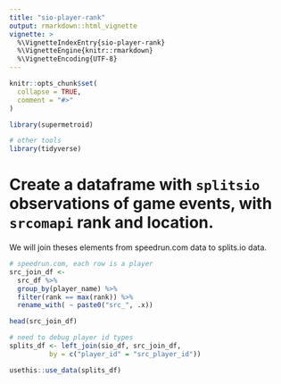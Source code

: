 ```yaml
---
title: "sio-player-rank"
output: rmarkdown::html_vignette
vignette: >
  %\VignetteIndexEntry{sio-player-rank}
  %\VignetteEngine{knitr::rmarkdown}
  %\VignetteEncoding{UTF-8}
---
```


```r
knitr::opts_chunk$set(
  collapse = TRUE,
  comment = "#>"
)
```

```r
library(supermetroid)

# other tools
library(tidyverse)

```

# Create a dataframe with `splitsio` observations of game events, with `srcomapi` rank and location.  

We will join theses elements from speedrun.com data to splits.io data. 

```r

# speedrun.com, each row is a player
src_join_df <-
  src_df %>%
  group_by(player_name) %>%
  filter(rank == max(rank)) %>%
  rename_with( ~ paste0("src_", .x))

head(src_join_df)

# need to debug player id types
splits_df <- left_join(sio_df, src_join_df, 
          by = c("player_id" = "src_player_id"))


```

```r
usethis::use_data(splits_df)

```

